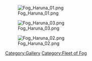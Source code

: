 [[File:Fog_Haruna_01.png]]

[[File:Fog_Haruna_03.png]]

[[File:Fog_Haruna_02.png]]

[[Category:Gallery]] [[Category:Fleet of Fog]]